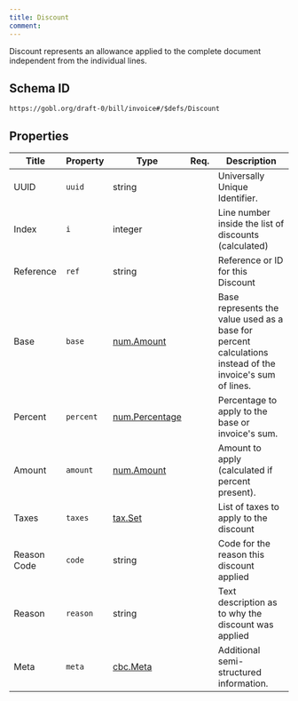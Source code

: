 ```yaml
---
title: Discount
comment: 
---
```


Discount represents an allowance applied to the complete document independent from the individual lines.

## Schema ID

`https://gobl.org/draft-0/bill/invoice#/$defs/Discount`

## Properties

| Title       | Property  | Type                                      | Req. | Description                                                                                              |
|-------------|-----------|-------------------------------------------|------|----------------------------------------------------------------------------------------------------------|
| UUID        | `uuid`    | string                                    |      | Universally Unique Identifier.                                                                           |
| Index       | `i`       | integer                                   |      | Line number inside the list of discounts (calculated)                                                    |
| Reference   | `ref`     | string                                    |      | Reference or ID for this Discount                                                                        |
| Base        | `base`    | [num.Amount](/draft-0/num/amount)         |      | Base represents the value used as a base for percent calculations instead of the invoice's sum of lines. |
| Percent     | `percent` | [num.Percentage](/draft-0/num/percentage) |      | Percentage to apply to the base or invoice's sum.                                                        |
| Amount      | `amount`  | [num.Amount](/draft-0/num/amount)         |      | Amount to apply (calculated if percent present).                                                         |
| Taxes       | `taxes`   | [tax.Set](/draft-0/tax/set)               |      | List of taxes to apply to the discount                                                                   |
| Reason Code | `code`    | string                                    |      | Code for the reason this discount applied                                                                |
| Reason      | `reason`  | string                                    |      | Text description as to why the discount was applied                                                      |
| Meta        | `meta`    | [cbc.Meta](/draft-0/cbc/meta)             |      | Additional semi-structured information.                                                                  |

